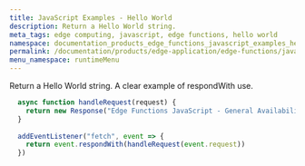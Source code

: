 ```yaml
---
title: JavaScript Examples - Hello World
description: Return a Hello World string. 
meta_tags: edge computing, javascript, edge functions, hello world
namespace: documentation_products_edge_functions_javascript_examples_hello_world
permalink: /documentation/products/edge-application/edge-functions/javascript-examples/hello-world
menu_namespace: runtimeMenu
---
```


Return a Hello World string. A clear example of respondWith use.

```js
  async function handleRequest(request) {
    return new Response("Edge Functions JavaScript - General Availability")
  }
  
  addEventListener("fetch", event => {
    return event.respondWith(handleRequest(event.request))
  })
```




